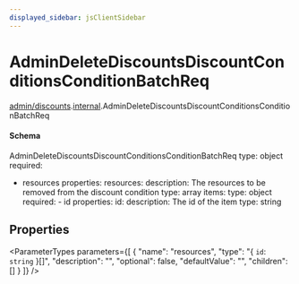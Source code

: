 ```yaml
---
displayed_sidebar: jsClientSidebar
---
```



# AdminDeleteDiscountsDiscountConditionsConditionBatchReq

[admin/discounts](../../modules/admin_discounts.mdx).[internal](../../admin_discounts/modules/admin_discounts.internal.mdx).AdminDeleteDiscountsDiscountConditionsConditionBatchReq

#### Schema

AdminDeleteDiscountsDiscountConditionsConditionBatchReq
type: object
required:
  - resources
properties:
  resources:
    description: The resources to be removed from the discount condition
    type: array
    items:
      type: object
      required:
        - id
      properties:
        id:
          description: The id of the item
          type: string

## Properties

<ParameterTypes parameters={[
  {
    "name": "resources",
    "type": "{ `id`: `string`  }[]",
    "description": "",
    "optional": false,
    "defaultValue": "",
    "children": []
  }
]} />
